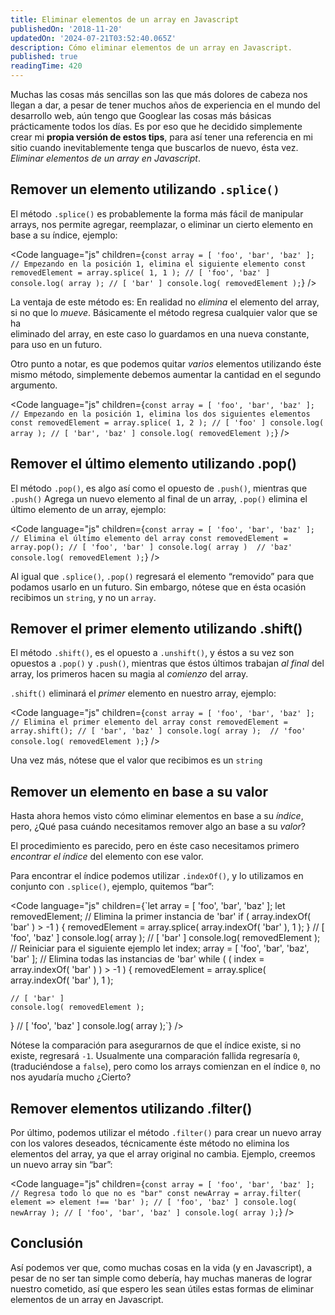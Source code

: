 ```yaml
---
title: Eliminar elementos de un array en Javascript
publishedOn: '2018-11-20'
updatedOn: '2024-07-21T03:52:40.065Z'
description: Cómo eliminar elementos de un array en Javascript.
published: true
readingTime: 420
---
```



Muchas las cosas más sencillas son las que más dolores de cabeza nos llegan a dar, 
a pesar de tener muchos años de experiencia en el mundo del desarrollo web, aún 
tengo que Googlear las cosas más básicas prácticamente todos los días. Es por eso 
que he decidido simplemente crear mi **propia versión de estos tips**, para así tener 
una referencia en mi sitio cuando inevitablemente tenga que buscarlos de nuevo, 
ésta vez. _Eliminar elementos de un array en Javascript_.

## Remover un elemento utilizando `.splice()`

El método `.splice()` es probablemente la forma más fácil de manipular arrays, 
nos permite agregar, reemplazar, o eliminar un cierto elemento en base a su 
índice, ejemplo:

<Code
    language="js"
    children={`const array = [ 'foo', 'bar', 'baz' ];
// Empezando en la posición 1, elimina el siguiente elemento
const removedElement = array.splice( 1, 1 );
// [ 'foo', 'baz' ]
console.log( array );
// [ 'bar' ]
console.log( removedElement );`}
/>

La ventaja de este método es: En realidad no _elimina_ el elemento del array, si 
no que lo _mueve_. Básicamente el método regresa cualquier valor que se ha  
eliminado del array, en este caso lo guardamos en una nueva constante, para uso 
en un futuro.

Otro punto a notar, es que podemos quitar _varios_ elementos utilizando éste 
mismo método, simplemente debemos aumentar la cantidad en el segundo argumento.

<Code
    language="js"
    children={`const array = [ 'foo', 'bar', 'baz' ];
// Empezando en la posición 1, elimina los dos siguientes elementos
const removedElement = array.splice( 1, 2 );
// [ 'foo' ]
console.log( array );
// [ 'bar', 'baz' ]
console.log( removedElement );`}
/>

## Remover el último elemento utilizando .pop()

El método `.pop()`, es algo así como el opuesto de `.push()`, mientras que `.push()` 
Agrega un nuevo elemento al final de un array, `.pop()` elimina el último elemento 
de un array, ejemplo:

<Code
    language="js"
    children={`const array = [ 'foo', 'bar', 'baz' ];
// Elimina el último elemento del array
const removedElement = array.pop();
// [ 'foo', 'bar' ]
console.log( array ) 
// 'baz'
console.log( removedElement );`}
/>

Al igual que `.splice()`, `.pop()` regresará el elemento “removido” para que 
podamos usarlo en un futuro. Sin embargo, nótese que en ésta ocasión recibimos 
un `string`, y no un `array`.

## Remover el primer elemento utilizando .shift()

El método `.shift()`, es el opuesto a `.unshift()`, y éstos a su vez son opuestos 
a `.pop()` y `.push()`, mientras que éstos últimos trabajan _al final_ del array, los 
primeros hacen su magia al _comienzo_ del array.

`.shift()` eliminará el _primer_ elemento en nuestro array, ejemplo:

<Code
    language="js"
    children={`const array = [ 'foo', 'bar', 'baz' ];
// Elimina el primer elemento del array
const removedElement = array.shift();
// [ 'bar', 'baz' ]
console.log( array ); 
// 'foo'
console.log( removedElement );`}
/>

Una vez más, nótese que el valor que recibimos es un `string`

## Remover un elemento en base a su valor

Hasta ahora hemos visto cómo eliminar elementos en base a su _índice_, pero, ¿Qué 
pasa cuándo necesitamos remover algo an base a su _valor_?

El procedimiento es parecido, pero en éste caso necesitamos primero _encontrar el 
índice_ del elemento con ese valor.

Para encontrar el índice podemos utilizar `.indexOf()`, y lo utilizamos en conjunto 
con `.splice()`, ejemplo, quitemos “bar”:

<Code
    language="js"
    children={`let array = [ 'foo', 'bar', 'baz' ];
let removedElement;
// Elimina la primer instancia de 'bar'
if ( array.indexOf( 'bar' ) > -1 ) {
    removedElement = array.splice( array.indexOf( 'bar' ), 1 );
}
// [ 'foo', 'baz' ]
console.log( array );
// [ 'bar' ]
console.log( removedElement );
// Reiniciar para el siguiente ejemplo
let index;
array = [ 'foo', 'bar', 'baz', 'bar' ];
// Elimina todas las instancias de 'bar'
while ( ( index = array.indexOf( 'bar' ) ) > -1 ) {
    removedElement = array.splice( array.indexOf( 'bar' ), 1 );
    
    // [ 'bar' ]
    console.log( removedElement );
}
// [ 'foo', 'baz' ]
console.log( array );`}
/>

Nótese la comparación para asegurarnos de que el índice existe, si no existe, 
regresará `-1`. Usualmente una comparación fallida regresaría `0`, (traduciéndose a `false`), 
pero como los arrays comienzan en el índice `0`, no nos ayudaría mucho ¿Cierto?

## Remover elementos utilizando .filter()

Por último, podemos utilizar el método `.filter()` para crear un nuevo array con 
los valores deseados, técnicamente éste método no elimina los elementos del array, 
ya que el array original no cambia. Ejemplo, creemos un nuevo array sin “bar”:

<Code
    language="js"
    children={`const array = [ 'foo', 'bar', 'baz' ];
// Regresa todo lo que no es "bar"
const newArray = array.filter( element => element !== 'bar' );
// [ 'foo', 'baz' ]
console.log( newArray );
// [ 'foo', 'bar', 'baz' ]
console.log( array );`}
/>

## Conclusión

Así podemos ver que, como muchas cosas en la vida (y en Javascript), a pesar de 
no ser tan simple como debería, hay muchas maneras de lograr nuestro cometido, 
así que espero les sean útiles estas formas de eliminar elementos de un array en 
Javascript.
